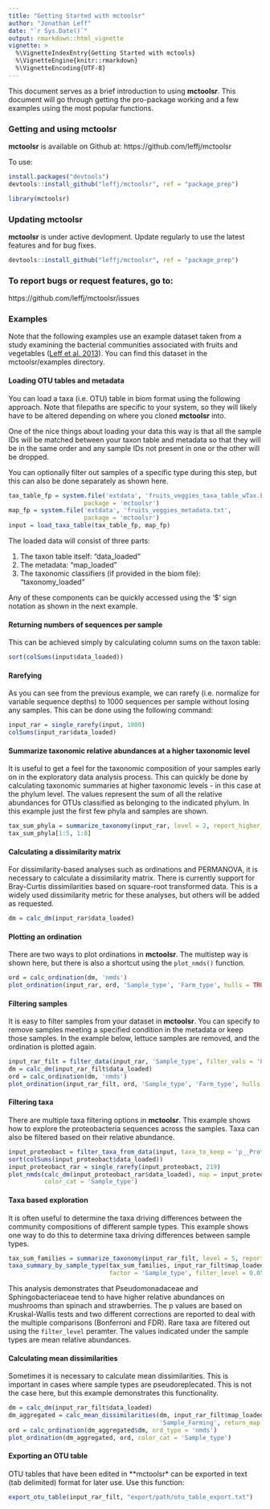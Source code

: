 ```yaml
---
title: "Getting Started with mctoolsr"
author: "Jonathan Leff"
date: "`r Sys.Date()`"
output: rmarkdown::html_vignette
vignette: >
  %\VignetteIndexEntry{Getting Started with mctools}
  %\VignetteEngine{knitr::rmarkdown}
  %\VignetteEncoding{UTF-8}
---
```


This document serves as a brief introduction to using **mctoolsr**. This document will go through getting the pro-package working and a few examples using the most popular functions.

### Getting and using **mctoolsr**

**mctoolsr** is available on Github at: https://github.com/leffj/mctoolsr

To use:

```r
install.packages("devtools")
devtools::install_github("leffj/mctoolsr", ref = "package_prep")
```

```r
library(mctoolsr)
```

### Updating **mctoolsr**

**mctoolsr** is under active devlopment. Update regularly to use the latest features and for bug fixes.

```r
devtools::install_github("leffj/mctoolsr", ref = "package_prep")
```

### To report bugs or request features, go to:
https://github.com/leffj/mctoolsr/issues


### Examples

Note that the following examples use an example dataset taken from a study examining the bacterial communities associated with fruits and vegetables ([Leff et al. 2013][ref1]). You can find this dataset in the mctoolsr/examples directory.    


#### Loading OTU tables and metadata

You can load a taxa (i.e. OTU) table in biom format using the following approach. Note that filepaths are specific to your system, so they will likely have to be altered depending on where you cloned **mctoolsr** into.

One of the nice things about loading your data this way is that all the sample IDs will be matched between your taxon table and metadata so that they will be in the same order and any sample IDs not present in one or the other will be dropped.

You can optionally filter out samples of a specific type during this step, but this can also be done separately as shown here.

```r
tax_table_fp = system.file('extdata', 'fruits_veggies_taxa_table_wTax.biom', 
                     package = 'mctoolsr')
map_fp = system.file('extdata', 'fruits_veggies_metadata.txt', 
                     package = 'mctoolsr')
input = load_taxa_table(tax_table_fp, map_fp)
```

The loaded data will consist of three parts:

1. The taxon table itself: "data_loaded"
2. The metadata: "map_loaded"
3. The taxonomic classifiers (if provided in the biom file): "taxonomy_loaded"

Any of these components can be quickly accessed using the '$' sign notation as shown in the next example.  


#### Returning numbers of sequences per sample

This can be achieved simply by calculating column sums on the taxon table:

```r
sort(colSums(input$data_loaded))
```  


#### Rarefying

As you can see from the previous example, we can rarefy (i.e. normalize for variable sequence depths) to 1000 sequences per sample without losing any samples. This can be done using the following command:

```r
input_rar = single_rarefy(input, 1000)
colSums(input_rar$data_loaded)
```  


#### Summarize taxonomic relative abundances at a higher taxonomic level

It is useful to get a feel for the taxonomic composition of your samples early on in the exploratory data analysis process. This can quickly be done by calculating taxonomic summaries at higher taxonomic levels - in this case at the phylum level. The values represent the sum of all the relative abundances for OTUs classified as belonging to the indicated phylum. In this example just the first few phyla and samples are shown.

```r
tax_sum_phyla = summarize_taxonomy(input_rar, level = 2, report_higher_tax = FALSE)
tax_sum_phyla[1:5, 1:8]
```  


#### Calculating a dissimilarity matrix

For dissimilarity-based analyses such as ordinations and PERMANOVA, it is necessary to calculate a dissimilarity matrix. There is currently support for Bray-Curtis dissimilarities based on square-root transformed data. This is a widely used dissimilarity metric for these analyses, but others will be added as requested.

```r
dm = calc_dm(input_rar$data_loaded)
```  


#### Plotting an ordination

There are two ways to plot ordinations in **mctoolsr**. The multistep way is shown here, but there is also a shortcut using the `plot_nmds()` function.

```r
ord = calc_ordination(dm, 'nmds')
plot_ordination(input_rar, ord, 'Sample_type', 'Farm_type', hulls = TRUE)
```  


#### Filtering samples

It is easy to filter samples from your dataset in **mctoolsr**. You can specify to remove samples meeting a specified condition in the metadata or keep those samples. In the example below, lettuce samples are removed, and the ordination is plotted again.

```r
input_rar_filt = filter_data(input_rar, 'Sample_type', filter_vals = 'Lettuce')
dm = calc_dm(input_rar_filt$data_loaded)
ord = calc_ordination(dm, 'nmds')
plot_ordination(input_rar_filt, ord, 'Sample_type', 'Farm_type', hulls = TRUE)
```  


#### Filtering taxa

There are multiple taxa filtering options in **mctoolsr**. This example shows how to explore the proteobacteria sequences across the samples. Taxa can also be filtered based on their relative abundance.

```r
input_proteobact = filter_taxa_from_data(input, taxa_to_keep = 'p__Proteobacteria')
sort(colSums(input_proteobact$data_loaded))
input_proteobact_rar = single_rarefy(input_proteobact, 219)
plot_nmds(calc_dm(input_proteobact_rar$data_loaded), map = input_proteobact_rar$map_loaded, 
          color_cat = 'Sample_type')
```  


#### Taxa based exploration

It is often useful to determine the taxa driving differences between the community compositions of different sample types. This example shows one way to do this to determine taxa driving differences between sample types.

```r
tax_sum_families = summarize_taxonomy(input_rar_filt, level = 5, report_higher_tax = FALSE)
taxa_summary_by_sample_type(tax_sum_families, input_rar_filt$map_loaded, 
                            factor = 'Sample_type', filter_level = 0.05, test_type = 'KW')
```

This analysis demonstrates that Pseudomonadaceae and Sphingobacteriaceae tend to have higher relative abundances on mushrooms than spinach and strawberries. The p values are based on Kruskal-Wallis tests and two different corrections are reported to deal with the multiple comparisons (Bonferroni and FDR). Rare taxa are filtered out using the `filter_level` peramter. The values indicated under the sample types are mean relative abundances.    


#### Calculating mean dissimilarities

Sometimes it is necessary to calculate mean dissimilarities. This is important in cases where sample types are pseudoreplecated. This is not the case here, but this example demonstrates this functionality.

```r
dm = calc_dm(input_rar_filt$data_loaded)
dm_aggregated = calc_mean_dissimilarities(dm, input_rar_filt$map_loaded, 
                                          'Sample_Farming', return_map = TRUE)
ord = calc_ordination(dm_aggregated$dm, ord_type = 'nmds')
plot_ordination(dm_aggregated, ord, color_cat = 'Sample_type')
```


#### Exporting an OTU table

OTU tables that have been edited in **mctoolsr* can be exported in text (tab delimited) format for later use. Use this function:

```r
export_otu_table(input_rar_filt, "export/path/otu_table_export.txt")
```



[ref1]: http://journals.plos.org/plosone/article?id=10.1371/journal.pone.0059310
